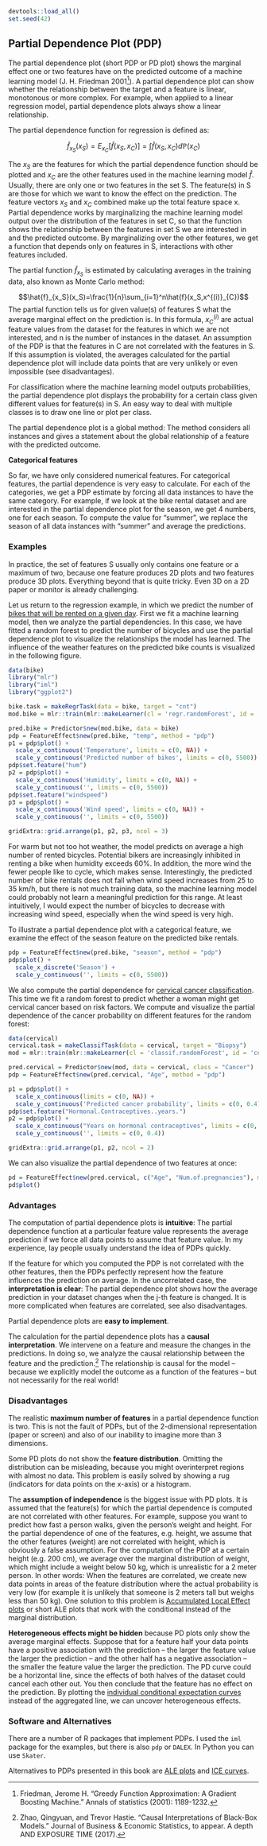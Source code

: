 ```r
devtools::load_all()
set.seed(42)
```

<!--{pagebreak}-->

## Partial Dependence Plot (PDP) {#pdp}

The partial dependence plot (short PDP or PD plot) shows the marginal effect one or two features have on the predicted outcome of a machine learning model (J. H. Friedman 2001[^Friedman2001]). 
A partial dependence plot can show whether the relationship between the target and a feature is linear, monotonous or more complex.
For example, when applied to a linear regression model, partial dependence plots always show a linear relationship.

<!-- *Keywords: partial dependence plots, PDP, PD plot, marginal means, predictive margins, marginal effects* -->

The partial dependence function for regression is defined as:

$$\hat{f}_{x_S}(x_S)=E_{x_C}\left[\hat{f}(x_S,x_C)\right]=\int\hat{f}(x_S,x_C)d\mathbb{P}(x_C)$$

The $x_S$ are the features for which the partial dependence function should be plotted and $x_C$ are the other features used in the machine learning model $\hat{f}$.
Usually, there are only one or two features in the set S.
The feature(s) in S are those for which we want to know the effect on the prediction.
The feature vectors $x_S$ and $x_C$ combined make up the total feature space x.
Partial dependence works by marginalizing the machine learning model output over the distribution of the features in set C, so that the function shows the relationship between the features in set S we are interested in and the predicted outcome.
By marginalizing over the other features, we get a function that depends only on features in S, interactions with other features included.

The partial function $\hat{f}_{x_S}$ is estimated by calculating averages in the training data, also known as Monte Carlo method:

$$\hat{f}_{x_S}(x_S)=\frac{1}{n}\sum_{i=1}^n\hat{f}(x_S,x^{(i)}_{C})$$
The partial function tells us for given value(s) of features S what the average marginal effect on the prediction is.
In this formula, $x^{(i)}_{C}$ are actual feature values from the dataset for the features in which we are not interested, and n is the number of instances in the dataset.
An assumption of the PDP is that the features in C are not correlated with the features in S. 
If this assumption is violated, the averages calculated for the partial dependence plot will include data points that are very unlikely or even impossible (see disadvantages).

For classification where the machine learning model outputs probabilities, the partial dependence plot displays the probability for a certain class given different values for feature(s) in S.
An easy way to deal with multiple classes is to draw one line or plot per class.


The partial dependence plot is a global method:
The method considers all instances and gives a statement about the global relationship of a feature with the predicted outcome.



**Categorical features**

So far, we have only considered numerical features.
For categorical features, the partial dependence is very easy to calculate.
For each of the categories, we get a PDP estimate by forcing all data instances to have the same category.
For example, if we look at the bike rental dataset and are interested in the partial dependence plot for the season,  we get 4 numbers, one for each season.
To compute the value for "summer", we replace the season of all data instances with "summer" and average the predictions.



### Examples

In practice, the set of features S usually only contains one feature or a maximum of two, because one feature produces 2D plots and two features produce 3D plots.
Everything beyond that is quite tricky.
Even 3D on a 2D paper or monitor is already challenging.

Let us return to the regression example, in which we predict the number of [bikes that will be rented on a given day](#bike-data).
First we fit a machine learning model, then we analyze the partial dependencies.
In this case, we have fitted a random forest to predict the number of bicycles and use the partial dependence plot to visualize the relationships the model has learned.
The influence of the weather features on the predicted bike counts is visualized in the following figure.

```r
data(bike)
library("mlr")
library("iml")
library("ggplot2")

bike.task = makeRegrTask(data = bike, target = "cnt")
mod.bike = mlr::train(mlr::makeLearner(cl = 'regr.randomForest', id = 'bike-rf'), bike.task)

pred.bike = Predictor$new(mod.bike, data = bike)
pdp = FeatureEffect$new(pred.bike, "temp", method = "pdp") 
p1 = pdp$plot() +  
  scale_x_continuous('Temperature', limits = c(0, NA)) + 
  scale_y_continuous('Predicted number of bikes', limits = c(0, 5500))
pdp$set.feature("hum")
p2 = pdp$plot() + 
  scale_x_continuous('Humidity', limits = c(0, NA)) + 
  scale_y_continuous('', limits = c(0, 5500))
pdp$set.feature("windspeed")
p3 = pdp$plot() + 
  scale_x_continuous('Wind speed', limits = c(0, NA)) + 
  scale_y_continuous('', limits = c(0, 5500))

gridExtra::grid.arrange(p1, p2, p3, ncol = 3)
```

For warm but not too hot weather, the model predicts on average a high number of rented bicycles.
Potential bikers are increasingly inhibited in renting a bike when humidity exceeds 60%.
In addition, the more wind the fewer people like to cycle, which makes sense.
Interestingly, the predicted number of bike rentals does not fall when wind speed increases from 25 to 35 km/h, but there is not much training data, so the machine learning model could probably not learn a meaningful prediction for this range.
At least intuitively, I would expect the number of bicycles to decrease with increasing wind speed, especially when the wind speed is very high.

To illustrate a partial dependence plot with a categorical feature, we examine the effect of the season feature on the predicted bike rentals.

```r

pdp = FeatureEffect$new(pred.bike, "season", method = "pdp") 
pdp$plot() + 
  scale_x_discrete('Season') + 
  scale_y_continuous('', limits = c(0, 5500))
```

We also compute the partial dependence for [cervical cancer classification](#cervical).
This time we fit a random forest to predict whether a woman might get cervical cancer based on risk factors. 
We compute and visualize the partial dependence of the cancer probability on different features for the random forest:

```r
data(cervical)
cervical.task = makeClassifTask(data = cervical, target = "Biopsy")
mod = mlr::train(mlr::makeLearner(cl = 'classif.randomForest', id = 'cervical-rf', predict.type = 'prob'), cervical.task)

pred.cervical = Predictor$new(mod, data = cervical, class = "Cancer")
pdp = FeatureEffect$new(pred.cervical, "Age", method = "pdp") 

p1 = pdp$plot() + 
  scale_x_continuous(limits = c(0, NA)) + 
  scale_y_continuous('Predicted cancer probability', limits = c(0, 0.4))
pdp$set.feature("Hormonal.Contraceptives..years.")
p2 = pdp$plot() + 
  scale_x_continuous("Years on hormonal contraceptives", limits = c(0, NA)) + 
  scale_y_continuous('', limits = c(0, 0.4))

gridExtra::grid.arrange(p1, p2, ncol = 2)
```

We can also visualize the partial dependence of two features at once:

```r
pd = FeatureEffect$new(pred.cervical, c("Age", "Num.of.pregnancies"), method = "pdp") 
pd$plot()
```





### Advantages 

The computation of partial dependence plots is **intuitive**: 
The partial dependence function at a particular feature value represents the average prediction if we force all data points to assume that feature value. 
In my experience, lay people usually understand the idea of PDPs quickly.

If the feature for which you computed the PDP is not correlated with the other features, then the PDPs perfectly represent how the feature influences the prediction on average.
In the uncorrelated case, the **interpretation is clear**: 
The partial dependence plot shows how the average prediction in your dataset changes when the j-th feature is changed. 
It is more complicated when features are correlated, see also disadvantages.

Partial dependence plots are **easy to implement**.

The calculation for the partial dependence plots has a **causal interpretation**. 
We intervene on a feature and measure the changes in the predictions. 
In doing so, we analyze the causal relationship between the feature and the prediction.[^pdpCausal]
The relationship is causal for the model -- because we explicitly model the outcome as a function of the features -- but not necessarily for the real world!

### Disadvantages

The realistic **maximum number of features** in a partial dependence function is two.
This is not the fault of PDPs, but of the 2-dimensional representation (paper or screen) and also of our inability to imagine more than 3 dimensions.

Some PD plots do not show the **feature distribution**. 
Omitting the distribution can be misleading, because you might overinterpret regions with almost no data.
This problem is easily solved by showing a rug (indicators for data points on the x-axis) or a histogram.

The **assumption of independence** is the biggest issue with PD plots. 
It is assumed that the feature(s) for which the partial dependence is computed are not correlated with other features.
For example, suppose you want to predict how fast a person walks, given the person's weight and height. 
For the partial dependence of one of the features, e.g. height, we assume that the other features (weight) are not correlated with height, which is obviously a false assumption. 
For the computation of the PDP at a certain height (e.g. 200 cm), we average over the marginal distribution of weight, which might include a weight below 50 kg, which is unrealistic for a 2 meter person. 
In other words:
When the features are correlated, we create new data points in areas of the feature distribution where the actual probability is very low (for example it is unlikely that someone is 2 meters tall but weighs less than 50 kg).
One solution to this problem is [Accumulated Local Effect plots](#ale) or short ALE plots that work with the conditional instead of the marginal distribution.

**Heterogeneous effects might be hidden** because PD plots only show the average marginal effects.
Suppose that for a feature half your data points have a positive association with the prediction -- the larger the feature value the larger the prediction -- and the other half has a negative association -- the smaller the feature value the larger the prediction.
The PD curve could be a horizontal line, since the effects of both halves of the dataset could cancel each other out. 
You then conclude that the feature has no effect on the prediction. 
By plotting the [individual conditional expectation curves](#ice) instead of the aggregated line, we can uncover heterogeneous effects.


### Software and Alternatives

There are a number of R packages that implement PDPs. 
I used the `iml` package for the examples, but there is also `pdp` or `DALEX`.
In Python you can use `Skater`.

Alternatives to PDPs presented in this book are [ALE plots](#ale) and [ICE curves](#ice).



[^Friedman2001]: Friedman, Jerome H. "Greedy Function Approximation: A Gradient Boosting Machine." Annals of statistics (2001): 1189-1232.

[^pdpCausal]: Zhao, Qingyuan, and Trevor Hastie. "Causal Interpretations of Black-Box Models." Journal of Business & Economic Statistics, to appear. A depth AND EXPOSURE TIME (2017).
